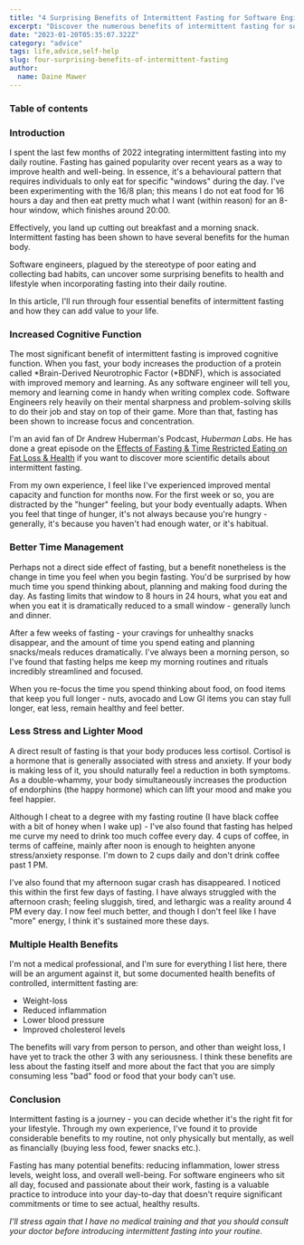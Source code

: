 ```yaml
---
title: "4 Surprising Benefits of Intermittent Fasting for Software Engineers"
excerpt: "Discover the numerous benefits of intermittent fasting for software engineers, including weight loss, improved cognitive function, and better cardiovascular health. Find out how this dietary pattern can help you stay focused and productive while promoting good health."
date: "2023-01-20T05:35:07.322Z"
category: "advice"
tags: life,advice,self-help
slug: four-surprising-benefits-of-intermittent-fasting
author:
  name: Daine Mawer
---
```


### Table of contents

### Introduction

I spent the last few months of 2022 integrating intermittent fasting into my daily routine. Fasting has gained popularity over recent years as a way to improve health and well-being. In essence, it's a behavioural pattern that requires individuals to only eat for specific "windows" during the day. I've been experimenting with the 16/8 plan; this means I do not eat food for 16 hours a day and then eat pretty much what I want (within reason) for an 8-hour window, which finishes around 20:00.

Effectively, you land up cutting out breakfast and a morning snack. Intermittent fasting has been shown to have several benefits for the human body.

Software engineers, plagued by the stereotype of poor eating and collecting bad habits, can uncover some surprising benefits to health and lifestyle when incorporating fasting into their daily routine.

In this article, I'll run through four essential benefits of intermittent fasting and how they can add value to your life.

### Increased Cognitive Function

The most significant benefit of intermittent fasting is improved cognitive function. When you fast, your body increases the production of a protein called \*Brain-Derived Neurotrophic Factor (\*BDNF), which is associated with improved memory and learning. As any software engineer will tell you, memory and learning come in handy when writing complex code. Software Engineers rely heavily on their mental sharpness and problem-solving skills to do their job and stay on top of their game. More than that, fasting has been shown to increase focus and concentration.

I'm an avid fan of Dr Andrew Huberman's Podcast, _Huberman Labs_. He has done a great episode on the [Effects of Fasting & Time Restricted Eating on Fat Loss & Health](https://www.youtube.com/watch?v=9tRohh0gErM) if you want to discover more scientific details about intermittent fasting.

From my own experience, I feel like I've experienced improved mental capacity and function for months now. For the first week or so, you are distracted by the "hunger" feeling, but your body eventually adapts. When you feel that tinge of hunger, it's not always because you're hungry - generally, it's because you haven't had enough water, or it's habitual.

### Better Time Management

Perhaps not a direct side effect of fasting, but a benefit nonetheless is the change in time you feel when you begin fasting. You'd be surprised by how much time you spend thinking about, planning and making food during the day. As fasting limits that window to 8 hours in 24 hours, what you eat and when you eat it is dramatically reduced to a small window - generally lunch and dinner.

After a few weeks of fasting - your cravings for unhealthy snacks disappear, and the amount of time you spend eating and planning snacks/meals reduces dramatically. I've always been a morning person, so I've found that fasting helps me keep my morning routines and rituals incredibly streamlined and focused.

When you re-focus the time you spend thinking about food, on food items that keep you full longer - nuts, avocado and Low GI items you can stay full longer, eat less, remain healthy and feel better.

### Less Stress and Lighter Mood

A direct result of fasting is that your body produces less cortisol. Cortisol is a hormone that is generally associated with stress and anxiety. If your body is making less of it, you should naturally feel a reduction in both symptoms. As a double-whammy, your body simultaneously increases the production of endorphins (the happy hormone) which can lift your mood and make you feel happier.

Although I cheat to a degree with my fasting routine (I have black coffee with a bit of honey when I wake up) - I've also found that fasting has helped me curve my need to drink too much coffee every day. 4 cups of coffee, in terms of caffeine, mainly after noon is enough to heighten anyone stress/anxiety response. I'm down to 2 cups daily and don't drink coffee past 1 PM.

I've also found that my afternoon sugar crash has disappeared. I noticed this within the first few days of fasting. I have always struggled with the afternoon crash; feeling sluggish, tired, and lethargic was a reality around 4 PM every day. I now feel much better, and though I don't feel like I have "more" energy, I think it's sustained more these days.

### Multiple Health Benefits

I'm not a medical professional, and I'm sure for everything I list here, there will be an argument against it, but some documented health benefits of controlled, intermittent fasting are:

- Weight-loss
- Reduced inflammation
- Lower blood pressure
- Improved cholesterol levels

The benefits will vary from person to person, and other than weight loss, I have yet to track the other 3 with any seriousness. I think these benefits are less about the fasting itself and more about the fact that you are simply consuming less "bad" food or food that your body can't use.

### Conclusion

Intermittent fasting is a journey - you can decide whether it's the right fit for your lifestyle. Through my own experience, I've found it to provide considerable benefits to my routine, not only physically but mentally, as well as financially (buying less food, fewer snacks etc.).

Fasting has many potential benefits: reducing inflammation, lower stress levels, weight loss, and overall well-being. For software engineers who sit all day, focused and passionate about their work, fasting is a valuable practice to introduce into your day-to-day that doesn't require significant commitments or time to see actual, healthy results.

_I'll stress again that I have no medical training and that you should consult your doctor before introducing intermittent fasting into your routine._
